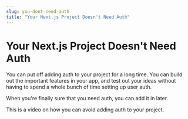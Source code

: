 ```yaml
---
slug: you-dont-need-auth
title: "Your Next.js Project Doesn't Need Auth"
---
```


# Your Next.js Project Doesn't Need Auth 

<YouTube videoId="t8HQbx2EDeQ" />

You can put off adding auth to your project for a long time. You can build out the important features in your app, and test out your ideas without having to spend a whole bunch of time setting up user auth. 

When you're finally sure that you need auth, you can add it in later.

This is a video on how you can avoid adding auth to your project.